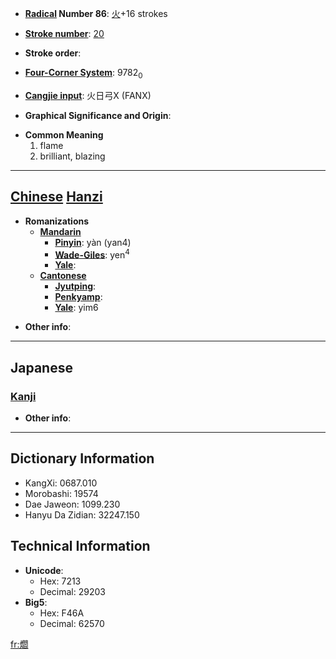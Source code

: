* '''[[Wiktionary:Chinese radical index| Radical]] Number 86''': [[Wiktionary:Chinese radical index 火|火]]+16 strokes

* '''[[Wiktionary:Chinese total strokes index|Stroke number]]''': [[Wiktionary:Chinese total strokes index 20|20]]

* '''Stroke order''': 

* '''[[Wiktionary:Chinese four corner index|Four-Corner System]]''': 9782<sub>0</sub>

* '''[[Wiktionary:Chinese Cangjie index|Cangjie input]]''': 火日弓X (FANX)

* '''Graphical Significance and Origin''': 

* '''Common Meaning'''
*#flame
*# brilliant, blazing


----

== [[Chinese]] [[Hanzi]] ==

* '''Romanizations'''
** '''[[Mandarin]]'''
*** '''[[Pinyin]]''': yàn (yan4)
*** '''[[Wade-Giles]]''': yen<sup>4</sup>
*** '''[[Yale]]''': 
** '''[[Cantonese]]'''
*** '''[[Jyutping]]''':
*** '''[[Penkyamp]]''': 
*** '''[[Yale]]''': yim6

* '''Other info''': 

----

==Japanese==
===[[Kanji]]===
{{kanji|on readings=[[えん]] (en), [[せん]] (sen), [[ぜん]] (zen)|kun readings=[[ひかり]] (hikari)}}

* '''Other info''':  

----

== Dictionary Information ==

* KangXi: 0687.010
* Morobashi: 19574
* Dae Jaweon: 1099.230
* Hanyu Da Zidian: 32247.150

== Technical Information ==

* '''Unicode''':
** Hex: 7213
** Decimal: 29203
* '''Big5''':
** Hex: F46A
** Decimal: 62570

[[fr:爓]]